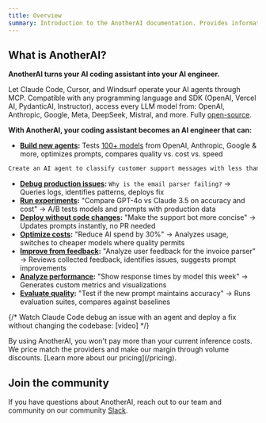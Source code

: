 ```yaml
---
title: Overview
summary: Introduction to the AnotherAI documentation. Provides information on what AnotherAI is and how to get started with building, deploying, and improving AI agents.
---
```



## What is AnotherAI?

**AnotherAI turns your AI coding assistant into your AI engineer.**

Let Claude Code, Cursor, and Windsurf operate your AI agents through MCP. Compatible with any programming language and SDK (OpenAI, Vercel AI, PydanticAI, Instructor), access every LLM model from: OpenAI, Anthropic, Google, Meta, DeepSeek, Mistral, and more. Fully [open-source](https://github.com/anotherai-dev/anotherai).

**With AnotherAI, your coding assistant becomes an AI engineer that can:**
- **[Build new agents](/use-cases/fundamentals/building):** Tests [100+ models](/features/models) from OpenAI, Anthropic, Google & more, optimizes prompts, compares quality vs. cost vs. speed
```bash
Create an AI agent to classify customer support messages with less than 1s latency.
```
- **[Debug production issues](/use-cases/fundamentals/debugging):** `Why is the email parser failing?` → Queries logs, identifies patterns, deploys fix
- **[Run experiments](/use-cases/checking-new-models):** "Compare GPT-4o vs Claude 3.5 on accuracy and cost" → A/B tests models and prompts with production data
- **[Deploy without code changes](/use-cases/fundamentals/deployments):** "Make the support bot more concise" → Updates prompts instantly, no PR needed
- **[Optimize costs](/use-cases/lowering-costs):** "Reduce AI spend by 30%" → Analyzes usage, switches to cheaper models where quality permits
- **[Improve from feedback](/use-cases/user-feedback):** "Analyze user feedback for the invoice parser" → Reviews collected feedback, identifies issues, suggests prompt improvements
- **[Analyze performance](/use-cases/fundamentals/metrics):** "Show response times by model this week" → Generates custom metrics and visualizations
- **[Evaluate quality](/use-cases/fundamentals/evaluating):** "Test if the new prompt maintains accuracy" → Runs evaluation suites, compares against baselines

{/* Watch Claude Code debug an issue with an agent and deploy a fix without changing the codebase:
[video] */}

<Callout type="info" href="/pricing">
By using AnotherAI, you won't pay more than your current inference costs. We price match the providers and make our margin through volume discounts. [Learn more about our pricing](/pricing).
</Callout>

## Join the community

If you have questions about AnotherAI, reach out to our team and community on our community [Slack](https://join.slack.com/t/anotherai-dev/shared_invite/zt-3av2prezr-Lz10~8o~rSRQE72m_PyIJA).
